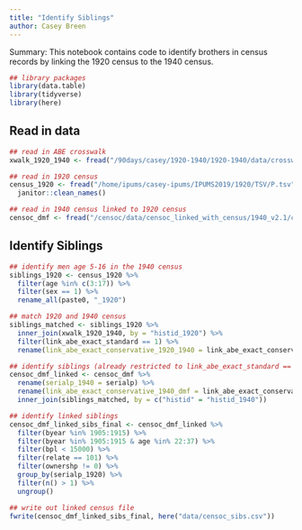 ```yaml
---
title: "Identify Siblings"
author: Casey Breen
---
```


Summary: This notebook contains code to identify brothers in census records by linking the 1920 census to the 1940 census. 

```r
## library packages 
library(data.table)
library(tidyverse)
library(here)
```

## Read in data 

```r
## read in ABE crosswalk 
xwalk_1920_1940 <- fread("/90days/casey/1920-1940/1920-1940/data/crosswalk_1920_1940.csv")

## read in 1920 census 
census_1920 <- fread("/home/ipums/casey-ipums/IPUMS2019/1920/TSV/P.tsv", select = c("AGE", "SEX", "HISTID", "SERIALP", "RELATE")) %>% 
  janitor::clean_names()

## read in 1940 census linked to 1920 census 
censoc_dmf <- fread("/censoc/data/censoc_linked_with_census/1940_v2.1/censoc_dmf_v2_1_linked_with_census.csv")
```

## Identify Siblings

```r
## identify men age 5-16 in the 1940 census 
siblings_1920 <- census_1920 %>% 
  filter(age %in% c(3:17)) %>% 
  filter(sex == 1) %>% 
  rename_all(paste0, "_1920")

## match 1920 and 1940 census 
siblings_matched <- siblings_1920 %>% 
  inner_join(xwalk_1920_1940, by = "histid_1920") %>% 
  filter(link_abe_exact_standard == 1) %>% 
  rename(link_abe_exact_conservative_1920_1940 = link_abe_exact_conservative)

## identify siblings (already restricted to link_abe_exact_standard == 1)
censoc_dmf_linked <- censoc_dmf %>% 
  rename(serialp_1940 = serialp) %>% 
  rename(link_abe_exact_conservative_1940_dmf = link_abe_exact_conservative) %>% 
  inner_join(siblings_matched, by = c("histid" = "histid_1940")) 

## identify linked siblings  
censoc_dmf_linked_sibs_final <- censoc_dmf_linked %>% 
  filter(byear %in% 1905:1915) %>% 
  filter(byear %in% 1905:1915 & age %in% 22:37) %>% 
  filter(bpl < 15000) %>% 
  filter(relate == 101) %>% 
  filter(ownershp != 0) %>% 
  group_by(serialp_1920) %>% 
  filter(n() > 1) %>% 
  ungroup()
```


```r
## write out linked census file
fwrite(censoc_dmf_linked_sibs_final, here("data/censoc_sibs.csv"))
```



